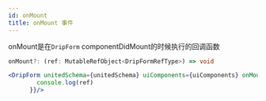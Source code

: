 ```yaml
---
id: onMount
title: onMount 事件
---
```


onMount是在`DripForm` componentDidMount的时候执行的回调函数

```ts
onMount?: (ref: MutableRefObject<DripFormRefType>) => void
```

```jsx
<DripForm unitedSchema={unitedSchema} uiComponents={uiComponents} onMount={(ref)=>{
        console.log(ref)
      }}/>
```
